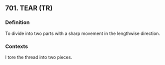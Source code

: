 ## 701. TEAR (TR)
### Definition
To divide into two parts with a sharp movement in the lengthwise direction.

### Contexts
I tore the thread into two pieces.

